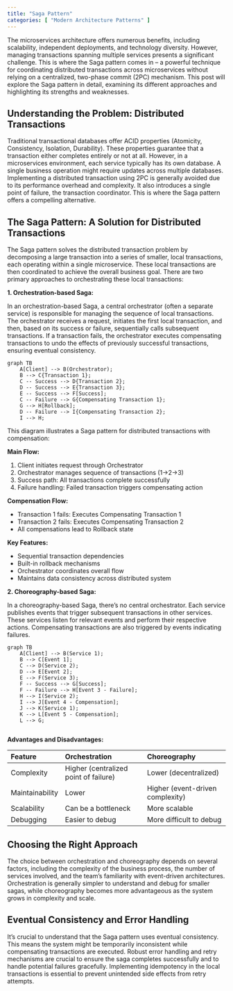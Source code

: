 ```yaml
---
title: "Saga Pattern"
categories: [ "Modern Architecture Patterns" ]
---
```


The microservices architecture offers numerous benefits, including scalability, independent deployments, and technology diversity. However, managing transactions spanning multiple services presents a significant challenge. This is where the Saga pattern comes in – a powerful technique for coordinating distributed transactions across microservices without relying on a centralized, two-phase commit (2PC) mechanism. This post will explore the Saga pattern in detail, examining its different approaches and highlighting its strengths and weaknesses.

## Understanding the Problem: Distributed Transactions

Traditional transactional databases offer ACID properties (Atomicity, Consistency, Isolation, Durability). These properties guarantee that a transaction either completes entirely or not at all. However, in a microservices environment, each service typically has its own database. A single business operation might require updates across multiple databases. Implementing a distributed transaction using 2PC is generally avoided due to its performance overhead and complexity. It also introduces a single point of failure, the transaction coordinator. This is where the Saga pattern offers a compelling alternative.

## The Saga Pattern: A Solution for Distributed Transactions

The Saga pattern solves the distributed transaction problem by decomposing a large transaction into a series of smaller, local transactions, each operating within a single microservice. These local transactions are then coordinated to achieve the overall business goal. There are two primary approaches to orchestrating these local transactions:

**1. Orchestration-based Saga:**

In an orchestration-based Saga, a central orchestrator (often a separate service) is responsible for managing the sequence of local transactions. The orchestrator receives a request, initiates the first local transaction, and then, based on its success or failure, sequentially calls subsequent transactions. If a transaction fails, the orchestrator executes compensating transactions to undo the effects of previously successful transactions, ensuring eventual consistency.

```mermaid
graph TB
    A[Client] --> B(Orchestrator);
    B --> C{Transaction 1};
    C -- Success --> D{Transaction 2};
    D -- Success --> E{Transaction 3};
    E -- Success --> F[Success];
    C -- Failure --> G{Compensating Transaction 1};
    G --> H[Rollback];
    D -- Failure --> I{Compensating Transaction 2};
    I --> H;
```

This diagram illustrates a Saga pattern for distributed transactions with compensation:

**Main Flow:**

1. Client initiates request through Orchestrator
2. Orchestrator manages sequence of transactions (1→2→3)
3. Success path: All transactions complete successfully
4. Failure handling: Failed transaction triggers compensating action

**Compensation Flow:**

- Transaction 1 fails: Executes Compensating Transaction 1
- Transaction 2 fails: Executes Compensating Transaction 2
- All compensations lead to Rollback state

**Key Features:**

- Sequential transaction dependencies
- Built-in rollback mechanisms
- Orchestrator coordinates overall flow
- Maintains data consistency across distributed system

**2. Choreography-based Saga:**

In a choreography-based Saga, there's no central orchestrator. Each service publishes events that trigger subsequent transactions in other services. These services listen for relevant events and perform their respective actions. Compensating transactions are also triggered by events indicating failures.

```mermaid
graph TB
    A[Client] --> B(Service 1);
    B --> C[Event 1];
    C --> D(Service 2);
    D --> E[Event 2];
    E --> F(Service 3);
    F -- Success --> G[Success];
    F -- Failure --> H[Event 3 - Failure];
    H --> I(Service 2);
    I --> J[Event 4 - Compensation];
    J --> K(Service 1);
    K --> L[Event 5 - Compensation];
    L --> G;


```

**Advantages and Disadvantages:**

| Feature | Orchestration | Choreography |
|:----------------|:---------------------------|:---------------------------|
| Complexity | Higher (centralized point of failure) | Lower (decentralized) |
| Maintainability | Lower | Higher (event-driven complexity) |
| Scalability | Can be a bottleneck | More scalable |
| Debugging | Easier to debug | More difficult to debug |

## Choosing the Right Approach

The choice between orchestration and choreography depends on several factors, including the complexity of the business process, the number of services involved, and the team's familiarity with event-driven architectures. Orchestration is generally simpler to understand and debug for smaller sagas, while choreography becomes more advantageous as the system grows in complexity and scale.

## Eventual Consistency and Error Handling

It's crucial to understand that the Saga pattern uses eventual consistency. This means the system might be temporarily inconsistent while compensating transactions are executed. Robust error handling and retry mechanisms are crucial to ensure the saga completes successfully and to handle potential failures gracefully. Implementing idempotency in the local transactions is essential to prevent unintended side effects from retry attempts.